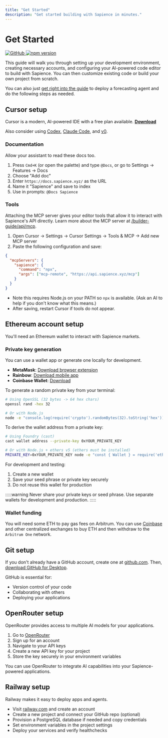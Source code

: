 ```yaml
---
title: "Get Started"
description: "Get started building with Sapience in minutes."
---
```


# Get Started

<div style={{ display: 'flex', gap: '8px', alignItems: 'center', flexWrap: 'wrap' }}>
  <a href="https://github.com/sapiencexyz/sapience">
    <img alt="GitHub" src="https://img.shields.io/badge/GitHub-sapiencexyz%2Fsapience-181717?logo=github" />
  </a>
  <a href="https://www.npmjs.com/package/@sapience/sdk">
    <img alt="npm version" src="https://img.shields.io/npm/v/%40sapience%2Fsdk" />
  </a>
</div>

This guide will walk you through setting up your development environment, creating necessary accounts, and configuring your AI-powered code editor to build with Sapience. You can then customize existing code or build your own project from scratch.

You can also just [get right into the guide](/builder-guide/guides/forecasting-agent) to deploy a forecasting agent and do the following steps as needed.

## Cursor setup

Cursor is a modern, AI-powered IDE with a free plan available. [**Download**](https://cursor.com)

Also consider using [Codex](https://chatgpt.com/codex), [Claude Code](https://www.claude.com/product/claude-code), and [v0](https://v0.app/).

### Documentation

Allow your assistant to read these docs too.

1. Press `Cmd+K` (or open the palette) and type `@Docs`, or go to Settings → Features → Docs
2. Choose "Add doc"
3. Enter `https://docs.sapience.xyz/` as the URL
4. Name it "Sapience" and save to index
5. Use in prompts: `@Docs Sapience`

### Tools

Attaching the MCP server gives your editor tools that allow it to interact with Sapience's API directly. Learn more about the MCP server at [/builder-guide/api/mcp](/builder-guide/api/mcp).

1. Open Cursor → Settings → Cursor Settings → Tools & MCP → Add new MCP server
2. Paste the following configuration and save:

```json
{
  "mcpServers": {
    "sapience": {
      "command": "npx",
      "args": ["mcp-remote", "https://api.sapience.xyz/mcp"]
    }
  }
}
```

- Note this requires Node.js on your PATH so `npx` is available. (Ask an AI to help if you don't know what this means.)
- After saving, restart Cursor if tools do not appear.

## Ethereum account setup

You'll need an Ethereum wallet to interact with Sapience markets.

### Private key generation

You can use a wallet app or generate one locally for development.

- **MetaMask**: [Download browser extension](https://metamask.io/download/)
- **Rainbow**: [Download mobile app](https://rainbow.me/)
- **Coinbase Wallet**: [Download](https://www.coinbase.com/wallet)

To generate a random private key from your terminal:

```bash
# Using OpenSSL (32 bytes -> 64 hex chars)
openssl rand -hex 32

# Or with Node.js
node -e "console.log(require('crypto').randomBytes(32).toString('hex'))"
```

To derive the wallet address from a private key:

```bash
# Using Foundry (cast)
cast wallet address --private-key 0xYOUR_PRIVATE_KEY

# Or with Node.js + ethers v5 (ethers must be installed)
PRIVATE_KEY=0xYOUR_PRIVATE_KEY node -e "const { Wallet } = require('ethers'); console.log(new Wallet(process.env.PRIVATE_KEY).address)"
```

For development and testing:
1. Create a new wallet
2. Save your seed phrase or private key securely
3. Do not reuse this wallet for production

:::::warning
Never share your private keys or seed phrase. Use separate wallets for development and production.
:::::

### Wallet funding

You will need some ETH to pay gas fees on Arbitrum. You can use [Coinbase](https://www.coinbase.com/) and other centralized exchanges to buy ETH and then withdraw to the `Arbitrum One` network.

## Git setup

If you don't already have a GitHub account, create one at [github.com](https://github.com/signup). Then, [download GitHub for Desktop](https://desktop.github.com/download/).

GitHub is essential for:
- Version control of your code
- Collaborating with others
- Deploying your applications

## OpenRouter setup

OpenRouter provides access to multiple AI models for your applications.

1. Go to [OpenRouter](https://openrouter.ai/)
2. Sign up for an account
3. Navigate to your API keys
4. Create a new API key for your project
5. Store the key securely in your environment variables

You can use OpenRouter to integrate AI capabilities into your Sapience-powered applications.

## Railway setup

Railway makes it easy to deploy apps and agents.

- Visit [railway.com](https://railway.com/) and create an account
- Create a new project and connect your GitHub repo (optional)
- Provision a PostgreSQL database if needed and copy credentials
- Set environment variables in the project settings
- Deploy your services and verify healthchecks


